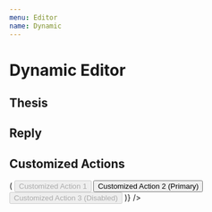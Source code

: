 ```yaml
---
menu: Editor
name: Dynamic
---
```



# Dynamic Editor

## Thesis

<Playground>
  <RonpaDynamicEditor 
    username="Jack"
    uploadFile={mockUploadFunction}
    onAction={console.log}
  />
</Playground>

## Reply

<Playground>
  <RonpaDynamicEditor 
    username="Jack"
    uploadFile={mockUploadFunction}
    onAction={console.log}
    story="story"
    reply="reply"
  />
</Playground>

## Customized Actions

<Playground>
  <RonpaDynamicEditor 
    username="Jack"
    uploadFile={mockUploadFunction}
    onAction={console.log}
    actions={(onAction, shouldEmit) => (
      <Button.Group style={{marginTop: '5px'}}>
        <Button onClick={onAction} disabled={!shouldEmit()}>Customized Action 1</Button>
        <Button onClick={onAction} type="primary">Customized Action 2 (Primary)</Button>
        <Button onClick={onAction} disabled>Customized Action 3 (Disabled)</Button>
      </Button.Group>
    )}
  />
</Playground>
